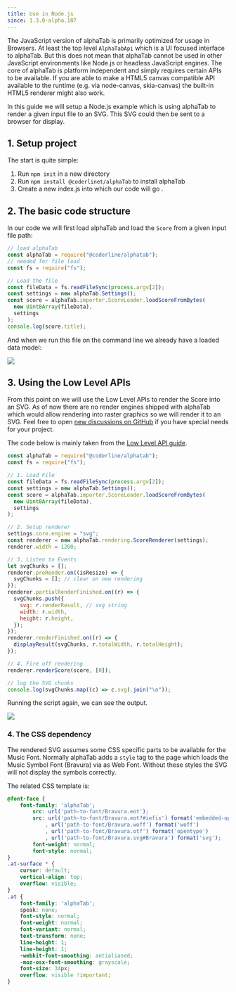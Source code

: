 ```yaml
---
title: Use in Node.js
since: 1.3.0-alpha.107
---
```


<SinceBadge since="1.3.0-alpha.107" />

The JavaScript version of alphaTab is primarily optimized for usage in Browsers. At least the top level `AlphaTabApi`
which is a UI focused interface to alphaTab. But this does not mean that alphaTab cannot be used in other
JavaScript environments like Node.js or headless JavaScript engines. The core of alphaTab is platform independent
and simply requires certain APIs to be available. If you are able to make a HTML5 canvas compatible API available
to the runtime (e.g. via node-canvas, skia-canvas) the built-in HTML5 renderer might also work. 

In this guide we will setup a Node.js example which is using alphaTab to render a given input file to an SVG.
This SVG could then be sent to a browser for display. 

## 1. Setup project

The start is quite simple:

1. Run `npm init` in a new directory 
2. Run `npm install @coderlinet/alphaTab` to install alphaTab
3. Create a new index.js into which our code will go .

## 2. The basic code structure

In our code we will first load alphaTab and load the `Score` from a given input file path: 

```js
// load alphaTab
const alphaTab = require("@coderline/alphatab");
// needed for file load
const fs = require("fs");

// Load the file
const fileData = fs.readFileSync(process.argv[2]);
const settings = new alphaTab.Settings();
const score = alphaTab.importer.ScoreLoader.loadScoreFromBytes(
  new Uint8Array(fileData),
  settings
);
console.log(score.title);
```

And when we run this file on the command line we already have a loaded data model: 

<img src="/img/guides/nodejs/load-file.png" />

## 3. Using the Low Level APIs
From this point on we will use the Low Level APIs to render the Score into an SVG. 
As of now there are no render engines shipped with alphaTab which would allow rendering into 
raster graphics so we will render it to an SVG. Feel free to open [new discussions on GitHub](https://github.com/CoderLine/alphaTab/discussions) if you have 
special needs for your project. 

The code below is mainly taken from the [Low Level API guide](/docs/guides/lowlevel-apis). 

```js
const alphaTab = require("@coderline/alphatab");
const fs = require("fs");

// 1. Load File
const fileData = fs.readFileSync(process.argv[2]);
const settings = new alphaTab.Settings();
const score = alphaTab.importer.ScoreLoader.loadScoreFromBytes(
  new Uint8Array(fileData),
  settings
);

// 2. Setup renderer
settings.core.engine = "svg";
const renderer = new alphaTab.rendering.ScoreRenderer(settings);
renderer.width = 1200;

// 3. Listen to Events
let svgChunks = [];
renderer.preRender.on((isResize) => {
  svgChunks = []; // clear on new rendering
});
renderer.partialRenderFinished.on((r) => {
  svgChunks.push({
    svg: r.renderResult, // svg string
    width: r.width,
    height: r.height,
  });
});
renderer.renderFinished.on((r) => {
  displayResult(svgChunks, r.totalWidth, r.totalHeight);
});

// 4. Fire off rendering
renderer.renderScore(score, [0]);

// log the SVG chunks
console.log(svgChunks.map((c) => c.svg).join("\n"));
```

Running the script again, we can see the output.

<img src="/img/guides/nodejs/svg.png" />


### 4. The CSS dependency
The rendered SVG assumes some CSS specific parts to be available for the Music Font. Normally alphaTab adds 
a `style` tag to the page which loads the Music Symbol Font (Bravura) via as Web Font. Without these 
styles the SVG will not display the symbols correctly.   

The related CSS template is: 

```css
@font-face {
    font-family: 'alphaTab';
        src: url('path-to-font/Bravura.eot');
        src: url('path-to-font/Bravura.eot?#iefix') format('embedded-opentype')
            , url('path-to-font/Bravura.woff') format('woff')
            , url('path-to-font/Bravura.otf') format('opentype')
            , url('path-to-font/Bravura.svg#Bravura') format('svg');
        font-weight: normal;
        font-style: normal;
}
.at-surface * {
    cursor: default;
    vertical-align: top;
    overflow: visible;
}
.at {
    font-family: 'alphaTab';
    speak: none;
    font-style: normal;
    font-weight: normal;
    font-variant: normal;
    text-transform: none;
    line-height: 1;
    line-height: 1;
    -webkit-font-smoothing: antialiased;
    -moz-osx-font-smoothing: grayscale;
    font-size: 34px;
    overflow: visible !important;
}
```